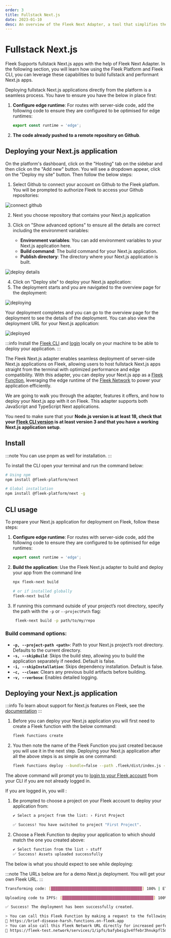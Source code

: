 ```yaml
---
order: 3
title: Fullstack Next.js
date: 2023-01-10
desc: An overview of the Fleek Next Adapter, a tool that simplifies the deployment of Next.js applications to Fleek.
---
```



# Fullstack Next.js

Fleek Supports fullstack Next.js apps with the help of Fleek Next Adapter. In the following section, you will learn how using the Fleek Platform and Fleek CLI, you can leverage these capabilities to build fullstack and performant Next.js apps.

<Tabs>

<TabItem title="Platform">
Deploying fullstack Next.js applications directly from the platform is a seamless process. You have to ensure you have the below in place first:

1.  **Configure edge runtime**:
    For routes with server-side code, add the following code to ensure they are configured to be optimised for edge runtimes:

    ```js
    export const runtime = 'edge';
    ```

2.  **The code already pushed to a remote repository on Github**.

## Deploying your Next.js application

On the platform's dashboard, click on the "Hosting" tab on the sidebar and then click on the "Add new" button. You will see a dropdown appear, click on the "Deploy my site" button. Then follow the below steps:

1. Select Github to connect your account on Github to the Fleek platfom. You will be prompted to authorize Fleek to access your Github repositories:

![connect github](./connect-github.png)

2. Next you choose repository that contains your Next.js application
3. Click on "Show advanced options" to ensure all the details are correct including the environment variables:

   - **Environment variables**: You can add environment variables to your Next.js application here.
   - **Build command**: The build command for your Next.js application.
   - **Publish directory**: The directory where your Next.js application is built.

![deploy details](./deploy-details.png)

4. Click on "Deploy site" to deploy your Next.js application:
5. The deployment starts and you are navigated to the overview page for the deployment:

![deploying](./deploying.png)

Your deployment completes and you can go to the overview page for the deployment to see the details of the deployment. You can also view the deployment URL for your Next.js application:

![deployed](./deployed.png)

</TabItem>

<TabItem title="CLI">

:::info
Install the [Fleek CLI](/docs) and [login](/docs/cli/#login) locally on your machine to be able to deploy your application.
:::

The Fleek Next.js adapter enables seamless deployment of server-side Next.js applications on Fleek, allowing users to host fullstack Next.js apps straight from the terminal with optimized performance and edge compatibility. With this adapter, you can deploy your Next.js app as a [Fleek Function](/docs/cli/functions), leveraging the edge runtime of the [Fleek Network](/docs/infrastructure/) to power your application efficiently.

We are going to walk you through the adapter, features it offers, and how to deploy your Next.js app with it on Fleek. This adapter supports both JavaScript and TypeScript Next applications.

You need to make sure that your **Node.js version is at least 18, check that your [Fleek CLI version](/docs/cli/#install) is at least version 3 and that you have a working Next.js application setup**.

## Install

:::note
You can use pnpm as well for installation.
:::

To install the CLI open your terminal and run the command below:

```sh
# Using npm
npm install @fleek-platform/next

# Global installation
npm install @fleek-platform/next -g
```

## CLI usage

To prepare your Next.js application for deployment on Fleek, follow these steps:

1.  **Configure edge runtime**:
    For routes with server-side code, add the following code to ensure they are configured to be optimised for edge runtimes:

    ```js
    export const runtime = 'edge';
    ```

2.  **Build the application**: Use the Fleek Next.js adapter to build and deploy your app from the command line

    ```sh
    npx fleek-next build

    # or if installed globally
    fleek-next build
    ```

3.  If running this command outside of your project’s root directory, specify the path with the `-p` or `--projectPath` flag:

    ```sh
     fleek-next build -p path/to/my/repo
    ```

### Build command options:

- **`-p, --project-path <path>`**: Path to your Next.js project’s root directory. Defaults to the current directory.
- **`-s, --skipBuild`**: Skips the build step, allowing you to build the application separately if needed. Default is false.
- **`-i, --skipInstallation`**: Skips dependency installation. Default is false.
- **`-c, --clean`**: Clears any previous build artifacts before building.
- **`-v, --verbose`**: Enables detailed logging.

## Deploying your Next.js application

:::info
To learn about support for Next.js features on Fleek, see the [documentation](/docs/platform/frameworks#nextjs-on-fleek)
:::

1. Before you can deploy your Next.js application you will first need to create a Fleek function with the below command:

   ```bash
   fleek functions create
   ```

2. You then note the name of the Fleek Function you just created because you will use it in the next step. Deploying your Next.js application after all the above steps is as simple as one command:

   ```sh
   fleek functions deploy --bundle=false --path .fleek/dist/index.js --assets .fleek/static
   ```

The above command will prompt you to [login to your Fleek account](/docs/cli/#login) from your CLI if you are not already logged in.

If you are logged in, you will :

1. Be prompted to choose a project on your Fleek account to deploy your application from:

   ```bash
   ✔ Select a project from the list: › First Project

   ✅ Success! You have switched to project "First Project".
   ```

2. Choose a Fleek Function to deploy your application to which should match the one you created above:

   ```bash
   ✔ Select function from the list › stuff
   ✅ Success! Assets uploaded successfully
   ```

The below is what you should expect to see while deploying:

:::note
The URLs below are for a demo Next.js deployment. You will get your own Fleek URL.
:::

```bash
Transforming code: [████████████████████████████████████████] 100% | ETA: 0s | 100/100

Uploading code to IPFS: [████████████████████████████████████████] 100% | ETA: 0s | 1105317/1105317

✅ Success! The deployment has been successfully created.

> You can call this Fleek Function by making a request to the following URL
🔗 https://brief-disease-harsh.functions.on-fleek.app
> You can also call this Fleek Network URL directly for increased performance (please keep in mind you will not be able to deactivate this link)
🔗 https://fleek-test.network/services/1/ipfs/bafybeig3v4ffebr3hnukpfl5mutflxqgqaizn4l4vp2ffkfnvjuhmynj4i
```

</TabItem>

</Tabs>
